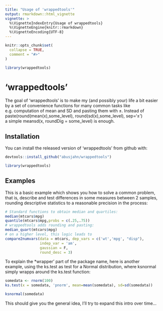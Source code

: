 ```yaml
---
title: "Usage of 'wrappedtools'"
output: rmarkdown::html_vignette
vignette: >
  %\VignetteIndexEntry{Usage of wrappedtools}
  %\VignetteEngine{knitr::rmarkdown}
  %\VignetteEncoding{UTF-8}
---
```


```r
knitr::opts_chunk$set(
  collapse = TRUE,
  comment = "#>"
)
```

```r
library(wrappedtools)
```

# 'wrappedtools'

<!-- badges: start -->
<!-- badges: end -->

The goal of 'wrappedtools' is to make my (and possibly your) life a bit easier 
by a set of convenience functions for many common tasks like e.g. computation
of mean and SD and pasting them with ±. Instead of   
paste(round(mean(x),some_level), round(sd(x),some_level), sep='±')  
a simple meansd(x, roundDig = some_level) is enough.   


## Installation

You can install the released version of 'wrappedtools' from github with:

``` r
devtools::install_github("abusjahn/wrappedtools")
```
```r
library(wrappedtools)
```

## Examples

This is a basic example which shows you how to solve a common problem,
that is, describe and test differences in some measures between 2 samples,
rounding descriptive statistics to a reasonable precision in the process:   

```r
# Standard functions to obtain median and quartiles:
median(mtcars$mpg)
quantile(mtcars$mpg,probs = c(.25,.75))
# wrappedtools adds rounding and pasting:
median_quart(mtcars$mpg)
# on a higher level, this logic leads to
compare2numvars(data = mtcars, dep_vars = c('wt','mpg', "disp"), 
                indep_var = 'am',
                gaussian = F,
                round_desc = 3)
```

To explain the *wrapper' part of the package name, here is another example, 
using the ks.test as test for a Normal distribution, where ksnormal simply
wrapps around the ks.test function:   
```r
somedata <- rnorm(100)
ks.test(x = somedata, 'pnorm', mean=mean(somedata), sd=sd(somedata))

ksnormal(somedata)
```
This should give you the general idea, I'll try to expand this intro over time...
